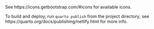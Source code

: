 See https://icons.getbootstrap.com/#icons for available icons.

To build and deploy, run `quarto publish` from the project directory; see https://quarto.org/docs/publishing/netlify.html for more info.
